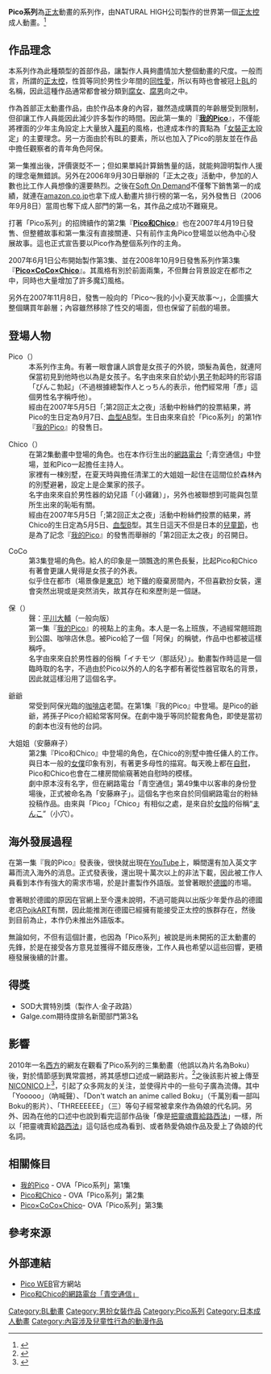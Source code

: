 '''Pico系列'''為[[正太|正太]]動畫的系列作，由NATURAL HIGH公司製作的世界第一個[[正太控|正太控]]成人動畫。<ref>{{Cite web|title=ぼくのぴこ　シリーズぴこ1 (ナチュラルハイ（ソフト・オン・デマンド）) (18禁) [アニメ]|url=http://www.getchu.com/soft.phtml?id=283925|accessdate=2020-08-24|publisher=Getchu.com|archiveurl=https://web.archive.org/web/20140806174718/http://www.getchu.com/soft.phtml?id=283925|archivedate=2014-08-06|dead-url=yes}}</ref>

== 作品理念 ==
本系列作為此種類型的首部作品，讓製作人員夠盡情加大整個動畫的尺度。一般而言，所謂的[[正太控|正太控]]，性質等同於男性少年間的[[同性戀|同性愛]]，所以有時也會被冠上[[BL_(和製英語)|BL]]的名稱，因此這種作品通常都會被分類到[[腐女|腐女]]、[[腐男|腐男]]向之中。

作為首部正太動畫作品，由於作品本身的內容，雖然造成購買的年齡層受到限制，但卻讓工作人員能因此減少許多製作的時間。因此第一集的『'''[[我的Pico|我的Pico]]'''』，不僅能將裡面的少年主角設定上大量放入[[蘿莉|蘿莉]]的風格，也達成本作的賣點為「[[偽娘|女裝正太]]設定」的主要理念。另一方面由於有BL的要素，所以也加入了Pico的朋友並在作品中擔任觀察者的青年角色阿保。

第一集推出後，評價褒貶不一；但如果單純計算銷售量的話，就能夠證明製作人援的理念毫無錯誤。另外在2006年9月30日舉辦的「正太之夜」活動中，參加的人數也比工作人員想像的還要熱烈。之後在[[Soft_On_Demand|Soft On Demand]]不僅奪下銷售第一的成績，就連在[[亚马逊日本|amazon.co.jp]]也拿下成人動畫片排行榜的第一名，另外發售日（2006年9月8日）當周也奪下成人部門的第一名，其作品之成功不難窺見。

打著「Pico系列」的招牌續作的第2集『'''[[Pico和Chico|Pico和Chico]]'''』也在2007年4月19日發售、但整體故事和第一集沒有直接關連、只有前作主角Pico登場並以他為中心發展故事。這也正式宣告要以Pico作為整個系列作的主角。

2007年6月1日公布開始製作第3集、並在2008年10月9日發售系列作第3集『'''[[Pico×CoCo×Chico|Pico×CoCo×Chico]]'''』。其風格有別於前面兩集，不但舞台背景設定在都市之中，同時也大量增加了許多魔幻風格。

另外在2007年11月8日，發售一般向的「Pico～我的小小夏天故事～」，企圖擴大整個購買年齡層；內容雖然移除了性交的場面，但也保留了前戲的場景。

== 登場人物 ==
;Pico（{{lang|ja|ぴこ}}）
:本系列作主角。有著一眼會讓人誤會是女孩子的外貌，頭髮為黃色，就連阿保當初見到他時也以為是女孩子。名字由來來自於幼小[[男子|男子]]勃起時的形容語「ぴんこ勃起」（不過根據總製作人とっちん的表示，他們經常用「彥」這個男性名字稱呼他）。
:經由在2007年5月5日「;第2回正太之夜」活動中粉絲們的投票結果，將Pico的生日定為9月7日、[[血型|血型]]AB型。生日由來來自於「Pico系列」的第1作『[[我的Pico|我的Pico]]』的發售日。

;Chico（{{lang|ja|ちこ}}）
:在第2集動畫中登場的角色。也在本作衍生出的[[網路電台|網路電台]]「;青空通信」中登場，並和Pico一起擔任主持人。
:家裡有一棟別墅，在夏天時與擔任清潔工的大姐姐一起住在這間位於森林內的別墅避暑，設定上是企業家的孩子。
:名字由來來自於男性器的幼兒語「{{link-ja|ちんこ|おちんちん}}（小雞雞）」，另外也被聯想到可能與包莖所生出來的恥垢有關。
:經由在2007年5月5日「;第2回正太之夜」活動中粉絲們投票的結果，將Chico的生日定為5月5日、[[血型|血型]]B型。其生日這天不但是日本的[[儿童节_(日本)|兒童節]]，也是為了記念『[[我的Pico|我的Pico]]』的發售而舉辦的「第2回正太之夜」的召開日。

;CoCo
:第3集登場的角色。給人的印象是一頭飄逸的黑色長髮，比起Pico和Chico有著會更讓人覺得是女孩子的外表。
:似乎住在都市（場景像是[[東京|東京]]）地下鐵的廢棄房間內，不但喜歡扮女裝，還會突然出現或是突然消失，故其存在和來歷則是一個謎。 

;保（{{lang|ja|タモツ}}）
:聲：[[平川大輔|平川大輔]]（一般向版）
:第一集『[[我的Pico|我的Pico]]』的視點上的主角。本人是一名上班族，不過經常翹班跑到公園、咖啡店休息。被Pico給了一個「阿保」的稱號，作品中也都被這樣稱呼。 
:名字由來來自於男性器的俗稱「イチモツ（那話兒）」。動畫製作時這是一個臨時取的名字，不過由於Pico以外的人的名字都有著從性器官取名的背景，因此就這樣沿用了這個名字。 

;爺爺
:常受到阿保光臨的[[咖啡店|咖啡店]]老闆。在第1集『我的Pico』中登場。是Pico的爺爺，將孫子Pico介紹給常客阿保。在劇中幾乎等同於龍套角色，即使是當初的劇本也沒有他的台詞。 

;大姐姐（安藤麻子）
:第2集『Pico和Chico』中登場的角色，在Chico的別墅中擔任傭人的工作。與日本一般的[[女僕|女僕]]印象有別，有著更多母性的描寫。每天晚上都在[[自慰|自慰]]，Pico和Chico也會在二樓房間偷窺著她自慰時的模樣。 
:劇中原本沒有名字，但在網路電台「青空通信」第49集中以客串的身份登場後，正式被命名為「安藤麻子」。這個名字也來自於同個網路電台的粉絲投稿作品。由來與「Pico」「Chico」有相似之處，是來自於[[女陰|女陰]]的俗稱“[[屄|まんこ]]”（小穴）。

== 海外發展過程 ==
在第一集『我的Pico』發表後，很快就出現在[[YouTube|YouTube]]上，瞬間還有加入英文字幕而流入海外的消息。正式發表後，還出現十萬次以上的非法下載，因此被工作人員看到本作有強大的需求市場，於是計畫製作外語版。並曾著眼於[[德國|德國]]的市場。

會著眼於德國的原因在官網上至今還未說明，不過可能與以出版少年愛作品的德國老店[[PojkART|PojkART]]有關，因此能推測在德國已經擁有能接受正太控的族群存在，然後到目前為止，本作仍未推出外語版本。

無論如何，不但有這個計畫，也因為「Pico系列」被說是尚未開拓的正太動畫的先鋒，於是在接受各方意見並獲得不錯反應後，工作人員也希望以這些回響，更積極發展後續的計畫。

== 得獎 ==
* SOD大賞特別獎（製作人·金子政路）
* Galge.com期待度排名新聞部門第3名

== 影響 ==
2010年一名[[西方世界|西方]]的網友在觀看了Pico系列的三集動畫（他誤以為片名為Boku）後，對於情節感到異常震撼，將其感想口述成一網路影片。<ref>{{Citation|title=Don't watch an Anime Called Boku : . : Free Download, Borrow, and Streaming : Internet Archive|url=https://archive.org/details/youtube-JAc17N7Wgr0|accessdate=2020-08-24|language=en}}</ref>之後該影片被上傳至[[Niconico動畫|NICONICO]]上<ref>{{Citation|title=日本のエロアニメを観て発狂するアメリカ人|url=https://www.nicovideo.jp/watch/sm11636984|accessdate=2020-08-24|language=ja|archive-date=2020-08-10|archive-url=https://web.archive.org/web/20200810092224/https://www.nicovideo.jp/watch/sm11636984|dead-url=no}}</ref>，引起了众多网友的关注，並使得片中的一些句子廣為流傳。其中「Yooooo」（吶喊聲）、「Don't watch an anime called Boku」（千萬別看一部叫Boku的影片）、「THREEEEEE」（三）等句子經常被拿來作為偽娘的代名詞。另外、因為在他的口述中也說到看完這部作品後「像是[[魔鬼交易|把靈魂賣給路西法]]」一樣，所以「把靈魂賣給[[路西法|路西法]]」這句話也成為看到、或者熱愛偽娘作品及愛上了偽娘的代名詞。

== 相關條目 ==
* [[我的Pico|我的Pico]] - OVA「Pico系列」第1集
* [[Pico和Chico|Pico和Chico]] - OVA「Pico系列」第2集
* [[Pico×CoCo×Chico|Pico×CoCo×Chico]]- OVA「Pico系列」第3集

== 參考來源 ==
{{Reflist|2}}

== 外部連結 ==
* [https://web.archive.org/web/20061115025610/http://www.pico.bz/ Pico WEB]官方網站{{ja}}
* [https://web.archive.org/web/20090710014305/http://www.galge.com/radio/pico/index.html Pico和Chico的網路電台「青空通信」]{{ja}}

{{DEFAULTSORT:Pico}}
[[Category:BL動畫|Category:BL動畫]]
[[Category:男扮女裝作品|Category:男扮女裝作品]]
[[Category:Pico系列|Category:Pico系列]]
[[Category:日本成人動畫|Category:日本成人動畫]]
[[Category:內容涉及兒童性行為的動漫作品|Category:內容涉及兒童性行為的動漫作品]]
